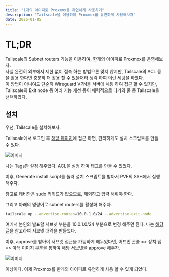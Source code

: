 ```yaml
---
title: "1개의 아이피로 Proxmox를 유연하게 사용하기"
description: "Tailscale을 이용하여 Proxmox를 유연하게 사용해보자"
date: 2025-01-05
---
```


# TL;DR

Tailscale의 Subnet routers 기능을 이용하여, 한개의 아이피로 Proxmox를 운영해보자.   
사실 완전히 외부에서 제한 없이 접속 하는 방법으론 맞지 않지만, Tailscale의 ACL 등을 활용 한다면 충분히 더 활용 할 수 있을꺼라 생각 하여 이런 세팅을 하였다.   
이 방법이 아니여도 단순히 Wireguard VPN을 서버에 세팅 하여 접근 할 수 있지만, Tailscale의 Exit node 등 여러 기능 개선 등이 매력적으로 다가와 둘 중 Tailscale을 선택하였다.

## 설치

우선, Tailscale을 설치해보자.

Tailscale에서 로그인 후 [해당 페이지](https://login.tailscale.com/admin/machines/new-linux)에 접근 하면, 편리하게도 설치 스크립트를 만들 수 있다.

![이미지](/posts/how-to-pve-in-1-ip/01.png)

나는 Tags만 설정 해주었다. ACL을 설정 하며 태그를 만들 수 있었다.   

이후, Generate install script를 눌러 설치 스크립트를 받아서 PVE의 SSH에서 실행 해주자.

참고로 데비안은 sudo 키워드가 없으므로, 제외하고 입력 해줘야 한다.

그리고 아래의 명령어로 subnet routers를 활성화 해주자.

```bash
tailscale up --advertise-routes=10.0.1.0/24 --advertise-exit-node
```

여기서 본인의 발표할 서브넷 부분을 10.0.1.0/24 부분으로 변경 해주면 된다. 나는 [해당 글](https://hwanstory.kr/@kim-hwan/posts/Proxmox-Virtual-Private-Network-Configuration)을 참고하여 서브넷 대역을 만들었다.

이후, approve를 받아야 서브넷 접근을 가능하게 해두었다면, 어드민 콘솔 => 장치 탭 => 아래 이미지 부분을 통하여 해당 서브넷을 approve 해주자.

![이미지](/posts/how-to-pve-in-1-ip/02.png)

이상이다. 이제 Proxmox를 한개의 아이피로 유연하게 사용 할 수 있게 되었다.
